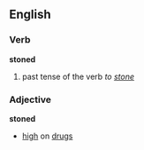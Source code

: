 ==English==
===Verb===
'''stoned'''

#past tense of the verb ''to [[stone]]''

===Adjective===
'''stoned'''

*[[high]] on [[drug]]s